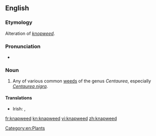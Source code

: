 ==English==

===Etymology===
Alteration of ''[[knopweed]]''.

===Pronunciation===
* {{IPA|/ˈnæpwiːd/}}

===Noun===
{{en-noun}}

# Any of various common [[weeds]] of the genus ''Centaurea'', especially ''[[Centaurea nigra]]''.

====Translations====
{{trans-top}}
* Irish: {{t-|ga|bata cogaidh|m|xs=Irish}}, {{t-|ga|mínscoth|f|xs=Irish}}
{{trans-mid}}
{{trans-bottom}}

[[Category:en:Plants]]

[[fr:knapweed]]
[[kn:knapweed]]
[[vi:knapweed]]
[[zh:knapweed]]